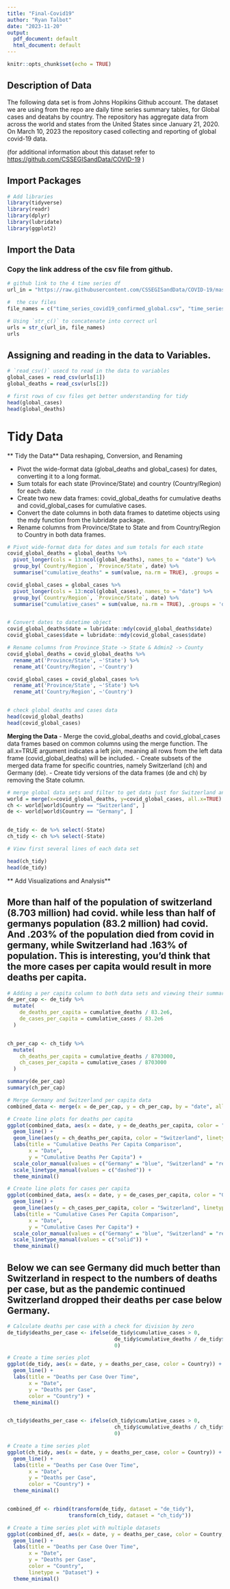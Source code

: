 ```yaml
---
title: "Final-Covid19"
author: "Ryan Talbot"
date: "2023-11-20"
output:
  pdf_document: default
  html_document: default
---
```


```r
knitr::opts_chunk$set(echo = TRUE)
```

## Description of Data

The following data set is from Johns Hopikins Github account. The dataset we are using from the repo are daily time series summary tables, for Global cases and deatahs by country. The repository has aggregate data from across the world and states from the United States since January 21, 2020. On March 10, 2023 the repository cased collecting and reporting of global covid-19 data. 

(for additional information about this dataset refer to <https://github.com/CSSEGISandData/COVID-19> )

## Import Packages

```r
# Add libraries
library(tidyverse)
library(readr)
library(dplyr)
library(lubridate)
library(ggplot2)
```

## Import the Data
### Copy the link address of the csv file from github.

```r
# github link to the 4 time series df
url_in = "https://raw.githubusercontent.com/CSSEGISandData/COVID-19/master/csse_covid_19_data/csse_covid_19_time_series/"

#  the csv files
file_names = c("time_series_covid19_confirmed_global.csv", "time_series_covid19_deaths_global.csv", "time_series_covid19_deaths_US.csv", "time_series_covid19_confirmed_US.csv")

# Using `str_c()` to concatenate into correct url
urls = str_c(url_in, file_names)
urls

```

## Assigning and reading in the data to Variables.
```r

# `read_csv()` usecd to read in the data to variables
global_cases = read_csv(urls[1])
global_deaths = read_csv(urls[2])

```
```r
# first rows of csv files get better understanding for tidy
head(global_cases)
head(global_deaths)


```


# Tidy Data
** Tidy the Data**
  Data reshaping, Conversion, and Renaming
  
  - Pivot the wide-format data (global_deaths and global_cases) for dates, converting it to a long format.
  - Sum totals for each state (Province/State) and country (Country/Region) for each date.
  - Create two new data frames: covid_global_deaths for cumulative deaths and covid_global_cases for cumulative cases.
  - Convert the date columns in both data frames to datetime objects using the mdy function from the lubridate package.
  - Rename columns from Province/State to State and from Country/Region to Country in both data frames.

```r

# Pivot wide-format data for dates and sum totals for each state
covid_global_deaths = global_deaths %>% 
  pivot_longer(cols = 13:ncol(global_deaths), names_to = "date") %>%
  group_by(`Country/Region`, `Province/State`, date) %>%
  summarise("cumulative_deaths" = sum(value, na.rm = TRUE), .groups = 'drop')

covid_global_cases = global_cases %>% 
  pivot_longer(cols = 13:ncol(global_cases), names_to = "date") %>%
  group_by(`Country/Region`, `Province/State`, date) %>%
  summarise("cumulative_cases" = sum(value, na.rm = TRUE), .groups = 'drop')


# Convert dates to datetime object
covid_global_deaths$date = lubridate::mdy(covid_global_deaths$date)
covid_global_cases$date = lubridate::mdy(covid_global_cases$date)

# Rename columns from Province_State -> State & Admin2 -> County
covid_global_deaths = covid_global_deaths %>% 
  rename_at('Province/State', ~'State') %>%
  rename_at('Country/Region', ~'Country')

covid_global_cases = covid_global_cases %>% 
  rename_at('Province/State', ~'State') %>%
  rename_at('Country/Region', ~'Country')


# check global deaths and cases data 
head(covid_global_deaths)
head(covid_global_cases)
```
**Merging the Data**
- Merge the covid_global_deaths and covid_global_cases data frames based on common columns using the merge function. The all.x=TRUE argument indicates a left join, meaning all rows from the left data frame (covid_global_deaths) will be included.
- Create subsets of the merged data frame for specific countries, namely Switzerland (ch) and Germany (de).
- Create tidy versions of the data frames (de and ch) by removing the State column.

```r
# merge global data sets and filter to get data just for Switzerland and for germany
world = merge(x=covid_global_deaths, y=covid_global_cases, all.x=TRUE)
ch <- world[world$Country == "Switzerland", ]
de <- world[world$Country == "Germany", ]


de_tidy <- de %>% select(-State)
ch_tidy <- ch %>% select(-State)

# View first several lines of each data set

head(ch_tidy)
head(de_tidy)

```




** Add Visualizations and Analysis**

## More than half of the population of switzerland (8.703 million) had covid. while less than half of germanys population (83.2 million) had covid. And .203% of the population died from covid in germany, while Switzerland had .163% of population. This is interesting, you'd think that the more cases per capita would result in more deaths per capita. 
```r

# Adding a per capita column to both data sets and viewing their summaries
de_per_cap <- de_tidy %>%
  mutate(
    de_deaths_per_capita = cumulative_deaths / 83.2e6,
    de_cases_per_capita = cumulative_cases / 83.2e6
  )


ch_per_cap <- ch_tidy %>%
  mutate(
    ch_deaths_per_capita = cumulative_deaths / 8703000,
    ch_cases_per_capita = cumulative_cases / 8703000
  )

summary(de_per_cap)
summary(ch_per_cap)

```






```r
# Merge Germany and Switzerland per capita data
combined_data <- merge(x = de_per_cap, y = ch_per_cap, by = "date", all = TRUE)

# Create line plots for deaths per capita
ggplot(combined_data, aes(x = date, y = de_deaths_per_capita, color = "Germany", linetype = "deaths")) +
  geom_line() +
  geom_line(aes(y = ch_deaths_per_capita, color = "Switzerland", linetype = "deaths")) +
  labs(title = "Cumulative Deaths Per Capita Comparison",
       x = "Date",
       y = "Cumulative Deaths Per Capita") +
  scale_color_manual(values = c("Germany" = "blue", "Switzerland" = "red")) +
  scale_linetype_manual(values = c("dashed")) +
  theme_minimal()

# Create line plots for cases per capita
ggplot(combined_data, aes(x = date, y = de_cases_per_capita, color = "Germany", linetype = "cases")) +
  geom_line() +
  geom_line(aes(y = ch_cases_per_capita, color = "Switzerland", linetype = "cases")) +
  labs(title = "Cumulative Cases Per Capita Comparison",
       x = "Date",
       y = "Cumulative Cases Per Capita") +
  scale_color_manual(values = c("Germany" = "blue", "Switzerland" = "red")) +
  scale_linetype_manual(values = c("solid")) +
  theme_minimal()

```


## Below we can see Germany did much better than Switzerland in respect to the numbers of deaths per case, but as the pandemic continued Switzerland dropped their deaths per case below Germany.
```r

# Calculate deaths per case with a check for division by zero
de_tidy$deaths_per_case <- ifelse(de_tidy$cumulative_cases > 0,
                                   de_tidy$cumulative_deaths / de_tidy$cumulative_cases,
                                   0)

# Create a time series plot
ggplot(de_tidy, aes(x = date, y = deaths_per_case, color = Country)) +
  geom_line() +
  labs(title = "Deaths per Case Over Time",
       x = "Date",
       y = "Deaths per Case",
       color = "Country") +
  theme_minimal()


ch_tidy$deaths_per_case <- ifelse(ch_tidy$cumulative_cases > 0,
                                   ch_tidy$cumulative_deaths / ch_tidy$cumulative_cases,
                                   0)

# Create a time series plot
ggplot(ch_tidy, aes(x = date, y = deaths_per_case, color = Country)) +
  geom_line() +
  labs(title = "Deaths per Case Over Time",
       x = "Date",
       y = "Deaths per Case",
       color = "Country") +
  theme_minimal()


combined_df <- rbind(transform(de_tidy, dataset = "de_tidy"),
                    transform(ch_tidy, dataset = "ch_tidy"))

# Create a time series plot with multiple datasets
ggplot(combined_df, aes(x = date, y = deaths_per_case, color = Country, linetype = dataset)) +
  geom_line() +
  labs(title = "Deaths per Case Over Time",
       x = "Date",
       y = "Deaths per Case",
       color = "Country",
       linetype = "Dataset") +
  theme_minimal()

```


 



